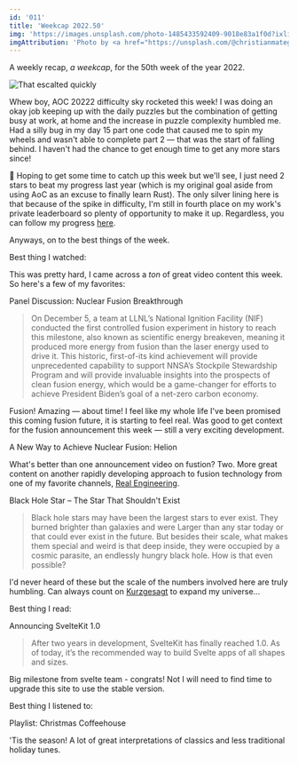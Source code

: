 ```yaml
---
id: '011'
title: 'Weekcap 2022.50'
img: 'https://images.unsplash.com/photo-1485433592409-9018e83a1f0d?ixlib=rb-4.0.3&ixid=MnwxMjA3fDB8MHxwaG90by1wYWdlfHx8fGVufDB8fHx8&auto=format&fit=crop&w=721&q=80'
imgAttribution: 'Photo by <a href="https://unsplash.com/@christianmategrab?utm_source=unsplash&utm_medium=referral&utm_content=creditCopyText">Christian Grab</a> on <a href="https://unsplash.com/s/photos/winter?utm_source=unsplash&utm_medium=referral&utm_content=creditCopyText">Unsplash</a>'
---
```


A weekly recap, _a weekcap_, for the 50th week of the year 2022.

![That escalted quickly](https://i.kym-cdn.com/photos/images/original/000/353/279/e31.jpg)

Whew boy, AOC 20222 difficulty sky rocketed this week! I was doing an okay job keeping up with the daily puzzles but the combination of getting busy at work, at home and the increase in puzzle complexity humbled me. Had a silly bug in my day 15 part one code that caused me to spin my wheels and wasn't able to complete part 2 &mdash; that was the start of falling behind. I haven't had the chance to get enough time to get any more stars since!

🤞 Hoping to get some time to catch up this week but we'll see, I just need 2 stars to beat my progress last year (which is my original goal aside from using AoC as an excuse to finally learn Rust). The only silver lining here is that because of the spike in difficulty, I'm still in fourth place on my work's private leaderboard so plenty of opportunity to make it up. Regardless, you can follow my progress [here](https://github.com/matthewsimo/aoc-2022).

Anyways, on to the best things of the week.

<Heading level={4} as='h3'>Best thing I watched:</Heading>

This was pretty hard, I came across a _ton_ of great video content this week. So here's a few of my favorites:

<Heading level={6} as='h4'><Link href="https://www.youtube.com/watch?v=Cmzep3YaRNI&t=2554s">Panel Discussion: Nuclear Fusion Breakthrough</Link></Heading>

> On December 5, a team at LLNL’s National Ignition Facility (NIF) conducted the first controlled fusion experiment in history to reach this milestone, also known as scientific energy breakeven, meaning it produced more energy from fusion than the laser energy used to drive it. This historic, first-of-its kind achievement will provide unprecedented capability to support NNSA’s Stockpile Stewardship Program and will provide invaluable insights into the prospects of clean fusion energy, which would be a game-changer for efforts to achieve President Biden’s goal of a net-zero carbon economy.

Fusion! Amazing &mdash; about time! I feel like my whole life I've been promised this coming fusion future, it is starting to feel real. Was good to get context for the fusion announcement this week &mdash; still a very exciting development.

<Heading level={6} as='h4'><Link href="https://www.youtube.com/watch?v=_bDXXWQxK38">A New Way to Achieve Nuclear Fusion: Helion</Link></Heading>

What's better than one announcement video on fustion? Two. More great content on another rapidly developing approach to fusion technology from one of my favorite channels, [Real Engineering](https://www.youtube.com/@RealEngineering).

<Heading level={6} as='h4'><Link href="https://www.youtube.com/watch?v=aeWyp2vXxqA">Black Hole Star – The Star That Shouldn't Exist</Link></Heading>

> Black hole stars may have been the largest stars to ever exist. They burned brighter than galaxies and were Larger than any star today or that could ever exist in the future. But besides their scale, what makes them special and weird is that deep inside, they were occupied by a cosmic parasite, an endlessly hungry black hole. How is that even possible?

I'd never heard of these but the scale of the numbers involved here are truly humbling. Can always count on [Kurzgesagt](https://www.youtube.com/@kurzgesagt) to expand my universe...

<Heading level={4} as='h3'>Best thing I read:</Heading>

<Heading level={6} as='h4'><Link href="https://svelte.dev/blog/announcing-sveltekit-1.0">Announcing SvelteKit 1.0</Link></Heading>

> After two years in development, SvelteKit has finally reached 1.0. As of today, it’s the recommended way to build Svelte apps of all shapes and sizes.

Big milestone from svelte team - congrats! Not I will need to find time to upgrade this site to use the stable version.

<Heading level={4} as='h3'>Best thing I listened to:</Heading>

<Heading level={6} as='h4'><Link href="https://open.spotify.com/playlist/37i9dQZF1DXb7KOnsvmh8V?si=53df8538b395483c&nd=1">Playlist: Christmas Coffeehouse</Link></Heading>

'Tis the season! A lot of great interpretations of classics and less traditional holiday tunes.
